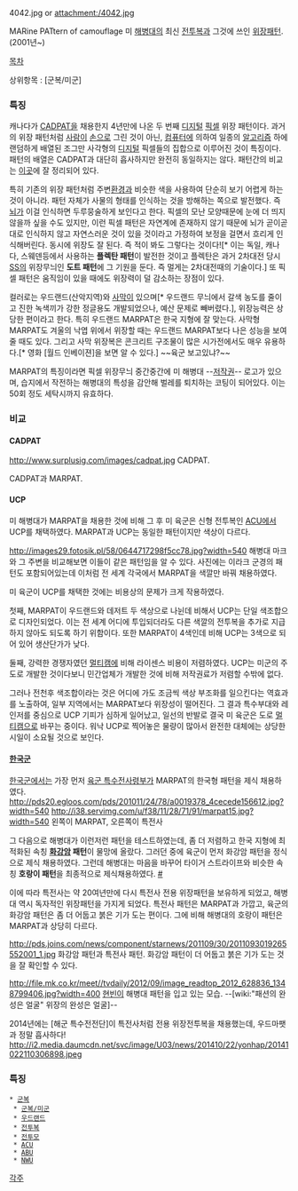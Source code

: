 4042.jpg or
attachment:/4042.jpg

MARine PATtern of camouflage
미 [[해병대]]의 최신 [[전투복]]과 그것에 쓰인 [[위장]]패턴. (2001년~)

[[목차]]

상위항목 : [군복/미군]

=== 특징 ===
캐나다가 [[CADPAT]]을 채용한지 4년만에 나온 두 번째 [[디지털]] [[픽셀]] 위장 패턴이다. 과거의 위장 패턴처럼 [[사람]]이 [[손]]으로 그린 것이 아닌, [[컴퓨터]]에 의하여 일종의 [[알고리즘]] 하에 랜덤하게 배열된 조그만 사각형의 [[디지털]] 픽셀들의 집합으로 이루어진 것이 특징이다. 패턴의 배열은 CADPAT과 대단히 흡사하지만 완전히 동일하지는 않다. 패턴간의 비교는 [http://iacmc.forumotion.com/t1146-digital-camo-comparison 이곳]에 잘 정리되어 있다.

특히 기존의 위장 패턴처럼 주변[[환경]]과 비슷한 색을 사용하여 단순히 보기 어렵게 하는 것이 아니라. 패턴 자체가 사물의 형태를 인식하는 것을 방해하는 쪽으로 발전했다. 즉 [[뇌]]가 이걸 인식하면 두루뭉술하게 보인다고 한다. 픽셀의 모난 모양때문에 눈에 더 띄지 않을까 싶을 수도 있지만, 이런 픽셀 패턴은 자연계에 존재하지 않기 때문에 뇌가 곧이곧대로 인식하지 않고 자연스러운 것이 있을 것이라고 가정하여 보정을 걸면서 흐리게 인식해버린다. 동시에 위장도 잘 된다. 즉 적이 봐도 그렇다는 것이다![* 이는 독일, 캐나다, 스웨덴등에서 사용하는 '''플렉탄 패턴'''이 발전한 것이고 플렉탄은 과거 2차대전 당시 [[SS]]의 위장무늬인 '''도트 패턴'''에 그 기원을 둔다. 즉 멀게는 2차대전때의 기술이다.] 또 픽셀 패턴은 움직임이 있을 때에도 위장력이 덜 감소하는 장점이 있다.

컬러로는 우드랜드(산악지역)와 [[사막]]이 있으며[* 우드랜드 무늬에서 갈색 농도를 줄이고 진한 녹색끼가 강한 정글용도 개발되었으나, 예산 문제로 빼버렸다.], 위장능력은 상당한 편이라고 한다. 특히 우드랜드 MARPAT은 한국 지형에 잘 맞는다. 사막형 MARPAT도 겨울의 낙엽 위에서 위장할 때는 우드랜드 MARPAT보다 나은 성능을 보여줄 때도 있다. 그리고 사막 위장복은 콘크리트 구조물이 많은 시가전에서도 매우 유용하다.[* 영화 [월드 인베이젼]을 보면 알 수 있다.] ~~육군 보고있냐?~~

MARPAT의 특징이라면 픽셀 위장무늬 중간중간에 미 해병대 --[[저작권]]-- 로고가 있으며, 습지에서 작전하는 해병대의 특성을 감안해 벌레를 퇴치하는 코팅이 되어있다. 이는 50회 정도 세탁시까지 유효하다.

=== 비교 ===
==== CADPAT ====
http://www.surplusig.com/images/cadpat.jpg
CADPAT.

{{{#!HTML
<img src=http://cfs2.tistory.com/upload_control/download.blog?fhandle=YmxvZzIwMDU3QGZzMi50aXN0b3J5LmNvbTovYXR0YWNoLzUvNTY0LmpwZw width=540>
}}}
CADPAT과 MARPAT.

==== UCP ====
미 해병대가 MARPAT을 채용한 것에 비해 그 후 미 육군은 신형 전투복인 [[ACU]]에서 UCP를 채택하였다. MARPAT과 UCP는 동일한 패턴이지만 색상이 다르다.

http://images29.fotosik.pl/58/0644717298f5cc78.jpg?width=540
해병대 마크와 그 주변을 비교해보면 이들이 같은 패턴임을 알 수 있다. 사진에는 이라크 군경의 패턴도 포함되어있는데 이처럼 전 세계 각국에서 MARPAT을 색깔만 바꿔 채용하였다.

미 육군이 UCP를 채택한 것에는 비용상의 문제가 크게 작용하였다.

첫째, MARPAT이 우드랜드와 데저트 두 색상으로 나뉜데 비해서 UCP는 단일 색조합으로 디자인되었다. 이는 전 세계 어디에 투입되더라도 다른 색깔의 전투복을 추가로 지급하지 않아도 되도록 하기 위함이다. 또한 MARPAT이 4색인데 비해 UCP는 3색으로 되어 있어 생산단가가 낮다.

둘째, 강력한 경쟁자였던 [[멀티캠]]에 비해 라이센스 비용이 저렴하였다. UCP는 미군의 주도로 개발한 것이다보니 민간업체가 개발한 것에 비해 저작권료가 저렴할 수밖에 없다.

그러나 전천후 색조합이라는 것은 어디에 가도 조금씩 색상 부조화를 일으킨다는 역효과를 노출하여, 일부 지역에서는 MARPAT보다 위장성이 떨어진다. 그 결과 특수부대와 레인저를 중심으로 UCP 기피가 심하게 일어났고, 일선의 반발로 결국 미 육군은 도로 [[멀티캠]]으로 바꾸는 중이다. 워낙 UCP로 찍어놓은 물량이 많아서 완전한 대체에는 상당한 시일이 소요될 것으로 보인다.

==== [[한국군]] ====
[[한국군]]에서는 가장 먼저 [[육군 특수전사령부]]가 MARPAT의 한국형 패턴을 제식 채용하였다.
http://pds20.egloos.com/pds/201011/24/78/a0019378_4cecede156612.jpg?width=540
http://i38.servimg.com/u/f38/11/28/71/91/marpat15.jpg?width=540
왼쪽이 MARPAT, 오른쪽이 특전사

그 다음으로 해병대가 이런저런 패턴을 테스트하였는데, 좀 더 저렴하고 한국 지형에 최적화된 속칭 '''[[화강암]] 패턴'''이 물망에 올랐다. 그러던 중에 육군이 먼저 화강암 패턴을 정식으로 제식 채용하였다. 그런데 해병대는 마음을 바꾸어 타이거 스트라이프와 비슷한 속칭 '''호랑이 패턴'''을 최종적으로 제식채용하였다. [http://synki21.egloos.com/m/3505613 #]

이에 따라 특전사는 약 20여년만에 다시 특전사 전용 위장패턴을 보유하게 되었고, 해병대 역시 독자적인 위장패턴을 가지게 되었다. 특전사 패턴은 MARPAT과 가깝고, 육군의 화강암 패턴은 좀 더 어둡고 붉은 기가 도는 편이다. 그에 비해 해병대의 호랑이 패턴은 MARPAT과 상당히 다르다.

http://pds.joins.com/news/component/starnews/201109/30/2011093019265552001_1.jpg
화강암 패턴과 특전사 패턴. 화강암 패턴이 더 어둡고 붉은 기가 도는 것을 잘 확인할 수 있다.

http://file.mk.co.kr/meet//tvdaily/2012/09/image_readtop_2012_628836_1348799406.jpg?width=400
[[현빈]]이 해병대 패턴을 입고 있는 모습. --[wiki:"패션의 완성은 얼굴" 위장의 완성은 얼굴]--

2014년에는 [해군 특수전전단]이 특전사처럼 전용 위장전투복을 채용했는데, 우드마팻과 정말 흡사하다!
http://i2.media.daumcdn.net/svc/image/U03/news/201410/22/yonhap/20141022110306898.jpeg

=== 특징 ===
 * [[군복]]
  * [[군복/미군]]
  * [[우드랜드]]
  * [[전투복]]
  * [[전투모]]
  * [[ACU]]
  * [[ABU]]
  * [[NWU]]

[[각주]]
